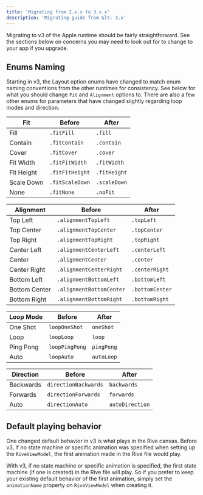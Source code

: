 ```yaml
---
title: 'Migrating from 2.x.x to 3.x.x'
description: 'Migrating guide from &lt; 3.x'
---
```


Migrating to v3 of the Apple runtime should be fairly straightforward. See the sections below on concerns you may need to look out for to change to your app if you upgrade.

## Enums Naming

Starting in v3, the Layout option enums have changed to match enum naming conventions from the other runtimes for consistency. See below for what you should change `Fit` and `Alignment` options to. There are also a few other enums for parameters that have changed slightly regarding loop modes and direction.

| Fit | Before | After |
| --- | --- | --- |
| Fill | `.fitFill` | `.fill` |
| Contain | `.fitContain` | `.contain` |
| Cover | `.fitCover` | `.cover` |
| Fit Width | `.fitFitWidth` | `.fitWidth` |
| Fit Height | `.fitFitHeight` | `.fitHeight` |
| Scale Down | `.fitScaleDown` | `.scaleDown` |
| None | `.fitNone` | `.noFit` |

| Alignment | Before | After |
| --- | --- | --- |
| Top Left | `.alignmentTopLeft` | `.topLeft` |
| Top Center | `.alignmentTopCenter` | `.topCenter` |
| Top Right | `.alignmentTopRight` | `.topRight` |
| Center Left | `.alignmentCenterLeft` | `.centerLeft` |
| Center | `.alignmentCenter` | `.center` |
| Center Right | `.alignmentCenterRight` | `.centerRight` |
| Bottom Left | `.alignmentBottomLeft` | `.bottomLeft` |
| Bottom Center | `.alignmentBottomCenter` | `.bottomCenter` |
| Bottom Right | `.alignmentBottomRight` | `.bottomRight` |

| Loop Mode | Before | After |
| --- | --- | --- |
| One Shot | `loopOneShot` | `oneShot` |
| Loop | `loopLoop` | `loop` |
| Ping Pong | `loopPingPong` | `pingPong` |
| Auto | `loopAuto` | `autoLoop` |

| Direction | Before | After |
| --- | --- | --- |
| Backwards | `directionBackwards` | `backwards` |
| Forwards | `directionForwards` | `forwards` |
| Auto | `directionAuto` | `autoDirection` |

## Default playing behavior 

One changed default behavior in v3 is what plays in the Rive canvas. Before v3, if no state machine or specific animation was specified when setting up the `RiveViewModel`, the first animation made in the Rive file would play.

With v3, if no state machine or specific animation is specified, the first state machine (if one is created) in the Rive file will play. So if you prefer to keep your existing default behavior of the first animation, simply set the `animationName` property on `RiveViewModel` when creating it.